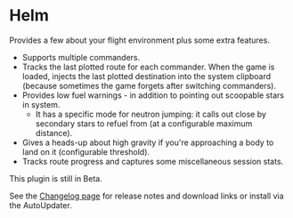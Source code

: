 # Helm

Provides a few about your flight environment plus some extra features.

*   Supports multiple commanders.
*   Tracks the last plotted route for each commander. When the game is loaded, injects the last plotted destination
    into the system clipboard (because sometimes the game forgets after switching commanders).
*   Provides low fuel warnings - in addition to pointing out scoopable stars in system.
    *   It has a specific mode for neutron jumping: it calls out close by secondary stars to refuel from (at a
        configurable maximum distance).
*   Gives a heads-up about high gravity if you're approaching a body to land on it (configurable threshold).
*   Tracks route progress and captures some miscellaneous session stats.

This plugin is still in Beta.

See the [Changelog page](https://github.com/fredjk-gh/ObservatoryPlugins/wiki/Plugin:-Helm) for release notes and download links or install via the AutoUpdater.
